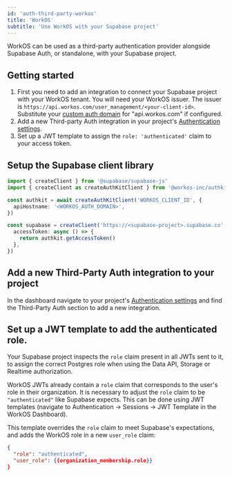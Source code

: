 ```yaml
---
id: 'auth-third-party-workos'
title: 'WorkOS'
subtitle: 'Use WorkOS with your Supabase project'
---
```


WorkOS can be used as a third-party authentication provider alongside Supabase Auth, or standalone, with your Supabase project.

## Getting started

1. First you need to add an integration to connect your Supabase project with your WorkOS tenant. You will need your WorkOS issuer. The issuer is `https://api.workos.com/user_management/<your-client-id>`. Substitute your [custom auth domain](https://workos.com/docs/custom-domains/auth-api) for "api.workos.com" if configured.
2. Add a new Third-party Auth integration in your project's [Authentication settings](/dashboard/project/_/settings/auth).
3. Set up a JWT template to assign the `role: 'authenticated'` claim to your access token.

## Setup the Supabase client library

<Tabs type="underlined" queryGroup="language">

<TabPanel id="ts" label="TypeScript">

```typescript
import { createClient } from '@supabase/supabase-js'
import { createClient as createAuthKitClient } from '@workos-inc/authkit-js'

const authkit = await createAuthKitClient('WORKOS_CLIENT_ID', {
  apiHostname: '<WORKOS_AUTH_DOMAIN>',
})

const supabase = createClient('https://<supabase-project>.supabase.co', 'SUPABASE_ANON_KEY', {
  accessToken: async () => {
    return authkit.getAccessToken()
  },
})
```

</TabPanel>

</Tabs>

## Add a new Third-Party Auth integration to your project

In the dashboard navigate to your project's [Authentication settings](/dashboard/project/_/settings/auth) and find the Third-Party Auth section to add a new integration.

## Set up a JWT template to add the authenticated role.

Your Supabase project inspects the `role` claim present in all JWTs sent to it, to assign the correct Postgres role when using the Data API, Storage or Realtime authorization.

WorkOS JWTs already contain a `role` claim that corresponds to the user's role in their organization. It is necessary to adjust the `role` claim to be `"authenticated"` like Supabase expects. This can be done using JWT templates (navigate to Authentication -> Sessions -> JWT Template in the WorkOS Dashboard).

This template overrides the `role` claim to meet Supabase's expectations, and adds the WorkOS role in a new `user_role` claim:

```json
{
  "role": "authenticated",
  "user_role": {{organization_membership.role}}
}
```
